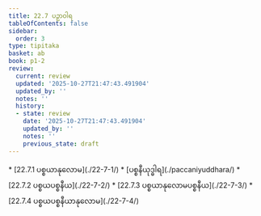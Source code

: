 ```yaml
---
title: 22.7 ပဉှာဝါရ
tableOfContents: false
sidebar:
  order: 3
type: tipitaka
basket: ab
book: p1-2
review:
  current: review
  updated: '2025-10-27T21:47:43.491904'
  updated_by: ''
  notes: ''
  history:
  - state: review
    date: '2025-10-27T21:47:43.491904'
    updated_by: ''
    notes: ''
    previous_state: draft
---
```



<ReviewStatus review={frontmatter.review} showDetails={true} />

<HypothesisAnnotation frontmatter={frontmatter} />

<DynamicBreadcrumb />



<TableOfContents book="p1-2" section="22.7">
* [22.7.1 ပစ္စယာနုလောမ](./22-7-1/)
* [ပစ္စနီယုဒ္ဓါရ](./paccaniyuddhara/)
* [22.7.2 ပစ္စယပစ္စနီယ](./22-7-2/)
* [22.7.3 ပစ္စယာနုလောမပစ္စနီယ](./22-7-3/)
* [22.7.4 ပစ္စယပစ္စနီယာနုလောမ](./22-7-4/)
</TableOfContents>